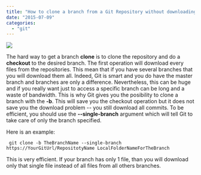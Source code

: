 ```yaml
---
title: "How to clone a branch from a Git Repository without downloading every branches"
date: "2015-07-09"
categories: 
  - "git"
---
```


![](images/gitlogo.jpg)

The hard way to get a branch **clone** is to clone the repository and do a **checkout** to the desired branch. The first operation will download every files from the repositories. This mean that if you have several branches that you will download them all. Indeed, Git is smart and you do have the master branch and branches are only a difference. Nevertheless, this can be huge and if you really want just to access a specific branch can be long and a waste of bandwidth. This is why Git gives you the posibility to clone a branch with the **\-b**. This will save you the checkout operation but it does not save you the download problem -- you still download all commits. To be efficient, you should use the **\--single-branch** argument which will tell Git to take care of only the branch specified.

Here is an example:

``` 
 git clone -b TheBranchName --single-branch https://YourGitUrl/RepositotyName LocalFolderNameForTheBranch 
``` 

This is very efficient. If your branch has only 1 file, than you will download only that single file instead of all files from all others branches.

